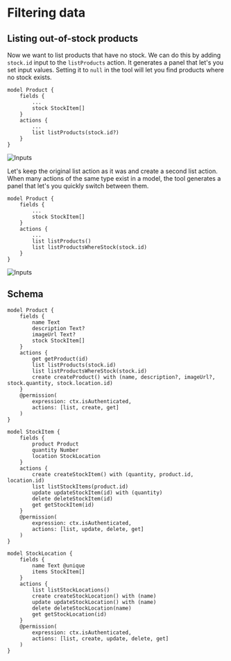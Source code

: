 # Filtering data

## Listing out-of-stock products
Now we want to list products that have no stock. We can do this by adding `stock.id` input to the `listProducts` action. It generates a panel that let's you set input values. Setting it to `null` in the tool will let you find products where no stock exists.
```keel {8}
model Product {
    fields {
        ...
        stock StockItem[]
    }
    actions {
        ...
        list listProducts(stock.id?)
    }
}
```

![Inputs](/internal-tools-tutorial-inputs.gif)

Let's keep the original list action as it was and create a second list action. When many actions of the same type exist in a model, the tool generates a panel that let's you quickly switch between them.
```keel {8-9}
model Product {
    fields {
        ...
        stock StockItem[]
    }
    actions {
        ...
        list listProducts()
        list listProductsWhereStock(stock.id)
    }
}
```

![Inputs](/internal-tools-tutorial-list-switcher.gif)


## Schema

```keel filename="schema.keel" {11}
model Product {
    fields {
        name Text
        description Text?
        imageUrl Text?
        stock StockItem[]
    }
    actions {
        get getProduct(id)
        list listProducts(stock.id)
        list listProductsWhereStock(stock.id)
        create createProduct() with (name, description?, imageUrl?, stock.quantity, stock.location.id)
    }
    @permission(
        expression: ctx.isAuthenticated,
        actions: [list, create, get]
    )
}

model StockItem {
    fields {
        product Product
        quantity Number
        location StockLocation
    }
    actions {
        create createStockItem() with (quantity, product.id, location.id)
        list listStockItems(product.id)
        update updateStockItem(id) with (quantity)
        delete deleteStockItem(id)
        get getStockItem(id)
    }
    @permission(
        expression: ctx.isAuthenticated,
        actions: [list, update, delete, get]
    )
}

model StockLocation {
    fields {
        name Text @unique
        items StockItem[]
    }
    actions {
        list listStockLocations()
        create createStockLocation() with (name)
        update updateStockLocation() with (name)
        delete deleteStockLocation(name)
        get getStockLocation(id)
    }
    @permission(
        expression: ctx.isAuthenticated,
        actions: [list, create, update, delete, get]
    )
}
```